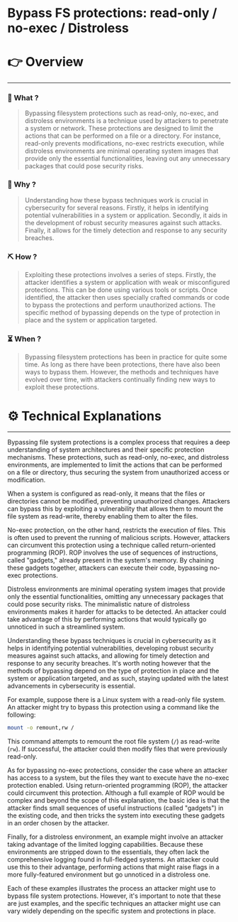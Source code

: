 # Bypass FS protections: read-only / no-exec / Distroless


# 👉 Overview

---

### 👀 What ?

> Bypassing filesystem protections such as read-only, no-exec, and distroless environments is a technique used by attackers to penetrate a system or network. These protections are designed to limit the actions that can be performed on a file or a directory. For instance, read-only prevents modifications, no-exec restricts execution, while distroless environments are minimal operating system images that provide only the essential functionalities, leaving out any unnecessary packages that could pose security risks.
> 

### 🧐 Why ?

> Understanding how these bypass techniques work is crucial in cybersecurity for several reasons. Firstly, it helps in identifying potential vulnerabilities in a system or application. Secondly, it aids in the development of robust security measures against such attacks. Finally, it allows for the timely detection and response to any security breaches.
> 

### ⛏️ How ?

> Exploiting these protections involves a series of steps. Firstly, the attacker identifies a system or application with weak or misconfigured protections. This can be done using various tools or scripts. Once identified, the attacker then uses specially crafted commands or code to bypass the protections and perform unauthorized actions. The specific method of bypassing depends on the type of protection in place and the system or application targeted.
> 

### ⏳ When ?

> Bypassing filesystem protections has been in practice for quite some time. As long as there have been protections, there have also been ways to bypass them. However, the methods and techniques have evolved over time, with attackers continually finding new ways to exploit these protections.
> 

# ⚙️ Technical Explanations

---

Bypassing file system protections is a complex process that requires a deep understanding of system architectures and their specific protection mechanisms. These protections, such as read-only, no-exec, and distroless environments, are implemented to limit the actions that can be performed on a file or directory, thus securing the system from unauthorized access or modification.

When a system is configured as read-only, it means that the files or directories cannot be modified, preventing unauthorized changes. Attackers can bypass this by exploiting a vulnerability that allows them to mount the file system as read-write, thereby enabling them to alter the files.

No-exec protection, on the other hand, restricts the execution of files. This is often used to prevent the running of malicious scripts. However, attackers can circumvent this protection using a technique called return-oriented programming (ROP). ROP involves the use of sequences of instructions, called "gadgets," already present in the system's memory. By chaining these gadgets together, attackers can execute their code, bypassing no-exec protections.

Distroless environments are minimal operating system images that provide only the essential functionalities, omitting any unnecessary packages that could pose security risks. The minimalistic nature of distroless environments makes it harder for attacks to be detected. An attacker could take advantage of this by performing actions that would typically go unnoticed in such a streamlined system.

Understanding these bypass techniques is crucial in cybersecurity as it helps in identifying potential vulnerabilities, developing robust security measures against such attacks, and allowing for timely detection and response to any security breaches. It's worth noting however that the methods of bypassing depend on the type of protection in place and the system or application targeted, and as such, staying updated with the latest advancements in cybersecurity is essential.

For example, suppose there is a Linux system with a read-only file system. An attacker might try to bypass this protection using a command like the following:

```bash
mount -o remount,rw /

```

This command attempts to remount the root file system (`/`) as read-write (`rw`). If successful, the attacker could then modify files that were previously read-only.

As for bypassing no-exec protections, consider the case where an attacker has access to a system, but the files they want to execute have the no-exec protection enabled. Using return-oriented programming (ROP), the attacker could circumvent this protection. Although a full example of ROP would be complex and beyond the scope of this explanation, the basic idea is that the attacker finds small sequences of useful instructions (called "gadgets") in the existing code, and then tricks the system into executing these gadgets in an order chosen by the attacker.

Finally, for a distroless environment, an example might involve an attacker taking advantage of the limited logging capabilities. Because these environments are stripped down to the essentials, they often lack the comprehensive logging found in full-fledged systems. An attacker could use this to their advantage, performing actions that might raise flags in a more fully-featured environment but go unnoticed in a distroless one.

Each of these examples illustrates the process an attacker might use to bypass file system protections. However, it's important to note that these are just examples, and the specific techniques an attacker might use can vary widely depending on the specific system and protections in place.
